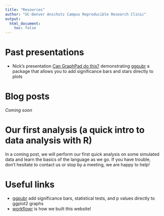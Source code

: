 ```yaml
---
title: "Resources"
author: "UC-Denver Anschutz Campus Reproducible Research Clinic"
output:
  html_document:
    toc: false
---
```


# Past presentations

- Nick's presentation [Can GraphPad do this?](https://ucd-reproducible-research-clinic.github.io/can-graphpad-do-this/p-value-plots.html) demonstrating [ggpubr](http://www.sthda.com/english/rpkgs/ggpubr/) a package that allows you to add significance bars and stars directly to plots

# Blog posts

*Coming soon*

# Our first analysis (a quick intro to data analysis with R)

In a coming post, we will perform our first quick analysis on some simulated data and learn the basics of the language as we go. If you have trouble, don't hesitate to contact us or stop by a meeting, we are happy to help!

# Useful links
- [ggpubr](http://www.sthda.com/english/rpkgs/ggpubr/) add significance bars, statistical tests, and p values directly to ggplot2 graphs
- [workflowr](https://github.com/jdblischak/workflowr) is how we built this website! 